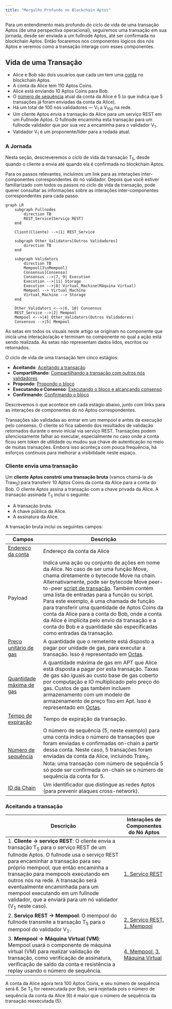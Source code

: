 ```yaml
---
title: "Mergulho Profundo no Blockchain Aptos"
---
```



Para um entendimento mais profundo do ciclo de vida de uma transação Aptos (de uma perspectiva operacional), seguiremos uma transação em sua jornada, desde ser enviada a um fullnode Aptos, até ser confirmada no blockchain Aptos. Então focaremos nos componentes lógicos dos nós Aptos e veremos como a transação interage com esses componentes.

## Vida de uma Transação

- Alice e Bob são dois usuários que cada um tem uma [conta](/pt/network/glossary#account) no blockchain Aptos.
- A conta da Alice tem 110 Aptos Coins.
- Alice está enviando 10 Aptos Coins para Bob.
- O [número de sequência](/pt/network/glossary#sequence-number) atual da conta da Alice é 5 (o que indica que 5 transações já foram enviadas da conta da Alice).
- Há um total de 100 nós validadores — V<sub>1</sub> a V<sub>100</sub> na rede.
- Um cliente Aptos envia a transação da Alice para um serviço REST em um Fullnode Aptos. O fullnode encaminha esta transação para um fullnode validador que por sua vez a encaminha para o validador V<sub>1</sub>.
- Validador V<sub>1</sub> é um proponente/líder para a rodada atual.

### A Jornada

Nesta seção, descreveremos o ciclo de vida da transação T<sub>5</sub>, desde quando o cliente a envia até quando ela é confirmada no blockchain Aptos.

Para os passos relevantes, incluímos um link para as interações inter-componentes correspondentes do nó validador. Depois que você estiver familiarizado com todos os passos no ciclo de vida da transação, pode querer consultar as informações sobre as interações inter-componentes correspondentes para cada passo.

```mermaid
graph LR
    subgraph Fullnodes
        direction TB
        REST_Service[Serviço REST]
    end

    Client(Cliente) -->|1| REST_Service

    subgraph Other_Validators[Outros Validadores]
        direction TB
    end

    subgraph Validators
        direction TB
        Mempool[3\nMempool]
        Consensus[Consenso]
        Consensus -->|7, 9| Execution
        Execution -->|11| Storage
        Execution -->|8| Virtual_Machine(Máquina Virtual)
        Mempool --> Virtual_Machine
        Virtual_Machine --> Storage
    end

    Other_Validators <-->|6, 10| Consensus
    REST_Service -->|2| Mempool
    Mempool <-->|4| Other_Validators(Outros Validadores)
    Consensus -->|5| Mempool
```

<Aside type="note">
  As setas em todos os visuais neste artigo se originam no componente que inicia uma interação/ação e terminam no componente no qual a ação está sendo realizada. As setas não representam dados lidos, escritos ou retornados.
</Aside>

O ciclo de vida de uma transação tem cinco estágios:

- **Aceitando**: [Aceitando a transação](#aceitando-a-transação)
- **Compartilhando**: [Compartilhando a transação com outros nós validadores](#compartilhando-a-transação-com-outros-nós-validadores)
- **Propondo**: [Propondo o bloco](#propondo-o-bloco)
- **Executando e Consenso**: [Executando o bloco e alcançando consenso](#executando-o-bloco-e-alcançando-consenso)
- **Confirmando**: [Confirmando o bloco](#confirmando-o-bloco)

Descrevemos o que acontece em cada estágio abaixo, junto com links para as interações de componentes do nó Aptos correspondentes.

<Aside type="caution">
  Transações são validadas ao entrar em um mempool e antes da execução pelo consenso.
  O cliente só fica sabendo dos resultados de validação retornados durante o envio inicial via serviço REST.
  Transações podem silenciosamente falhar ao executar, especialmente no caso onde a conta ficou sem token de utilidade ou mudou sua chave de autenticação no meio de muitas transações. Embora isso aconteça com pouca frequência, há esforços contínuos para melhorar a visibilidade neste espaço.
</Aside>

### Cliente envia uma transação

Um **cliente Aptos constrói uma transação bruta** (vamos chamá-la de Traw<sub>5</sub>) para transferir 10 Aptos Coins da conta da Alice para a conta do Bob. O cliente Aptos assina a transação com a chave privada da Alice. A transação assinada T<sub>5</sub> inclui o seguinte:

- A transação bruta.
- A chave pública da Alice.
- A assinatura da Alice.

A transação bruta inclui os seguintes campos:

| Campos                                                                               | Descrição                                                                                                                                                                                                                                                                                                                                                                                                                                                                                                                                                                                            |
| ------------------------------------------------------------------------------------ | ------------------------------------------------------------------------------------------------------------------------------------------------------------------------------------------------------------------------------------------------------------------------------------------------------------------------------------------------------------------------------------------------------------------------------------------------------------------------------------------------------------------------------------------------------------------------------------------------------ |
| [Endereço da conta](/pt/network/glossary#account-address)                             | Endereço da conta da Alice                                                                                                                                                                                                                                                                                                                                                                                                                                                                                                                                                                           |
| Payload                                                                              | Indica uma ação ou conjunto de ações em nome da Alice. No caso de ser uma função Move, chama diretamente o bytecode Move na chain. Alternativamente, pode ser bytecode Move peer-to-peer [script de transação](/pt/network/glossary#transaction-script). Também contém uma lista de entradas para a função ou script. Para este exemplo, é uma chamada de função para transferir uma quantidade de Aptos Coins da conta da Alice para a conta do Bob, onde a conta da Alice é implícita pelo envio da transação e a conta do Bob e a quantidade são especificadas como entradas da transação. |
| [Preço unitário de gas](/pt/network/glossary#gas-unit-price)                               | A quantidade que o remetente está disposto a pagar por unidade de gas, para executar a transação. Isso é representado em [Octas](/pt/network/glossary#octa).                                                                                                                                                                                                                                                                                                                                                                                                                                       |
| [Quantidade máxima de gas](/pt/network/glossary#maximum-gas-amount)                       | A quantidade máxima de gas em APT que Alice está disposta a pagar por esta transação. Taxas de gas são iguais ao custo base de gas coberto por computação e IO multiplicado pelo preço do gas. Custos de gas também incluem armazenamento com um modelo de armazenamento de preço fixo em Apt. Isso é representado em [Octas](/pt/network/glossary#octa).                                                                                                                                                                                                                                                   |
| [Tempo de expiração](/pt/network/glossary#expiration-time)                             | Tempo de expiração da transação.                                                                                                                                                                                                                                                                                                                                                                                                                                                                                                                                                                    |
| [Número de sequência](/pt/network/glossary#sequence-number)                             | O número de sequência (5, neste exemplo) para uma conta indica o número de transações que foram enviadas e confirmadas on-chain a partir dessa conta. Neste caso, 5 transações foram enviadas da conta da Alice, incluindo Traw<sub>5</sub>. Nota: uma transação com número de sequência 5 só pode ser confirmada on-chain se o número de sequência da conta for 5.                                                                                                                                                                                                                      |
| [ID da Chain](https://github.com/aptos-labs/aptos-core/blob/main/types/src/chain_id.rs) | Um identificador que distingue as redes Aptos (para prevenir ataques cross-network).                                                                                                                                                                                                                                                                                                                                                                                                                                                                                                                |

### Aceitando a transação

| Descrição                                                                                                                                                                                                                                                                                                                                                                                                                                                   | Interações de Componentes do Nó Aptos                                                   |
| ------------------------------------------------------------------------------------------------------------------------------------------------------------------------------------------------------------------------------------------------------------------------------------------------------------------------------------------------------------------------------------------------------------------------------------------------------------- | ----------------------------------------------------------------------------------- |
| 1. **Cliente → serviço REST**: O cliente envia a transação T<sub>5</sub> para o serviço REST de um fullnode Aptos. O fullnode usa o serviço REST para encaminhar a transação para seu próprio mempool, que então encaminha a transação para mempools executando em outros nós na rede. A transação será eventualmente encaminhada para um mempool executando em um fullnode validador, que a enviará para um nó validador (V<sub>1</sub> neste caso). | [1. Serviço REST](#1-cliente--serviço-rest)                                          |
| 2. **Serviço REST → Mempool**: O mempool do fullnode transmite a transação T<sub>5</sub> para o mempool do validador V<sub>1</sub>.                                                                                                                                                                                                                                                                                                     | [2. Serviço REST](#2-serviço-rest--mempool), [1. Mempool](#1-serviço-rest--mempool) |
| 3. **Mempool → Máquina Virtual (VM)**: Mempool usará o componente de máquina virtual (VM) para realizar validação de transação, como verificação de assinatura, verificação de saldo da conta e resistência a replay usando o número de sequência.                                                                                                                                                                                                   | [4. Mempool](#4-mempool--vm), [3. Máquina Virtual](#3-mempool--máquina-virtual)     |

A conta da Alice agora terá 100 Aptos Coins, e seu número de sequência será 6. Se T<sub>5</sub> for reexecutada por Bob, será rejeitada pois o número de sequência da conta da Alice (6) é maior que o número de sequência da transação reexecutada (5).
